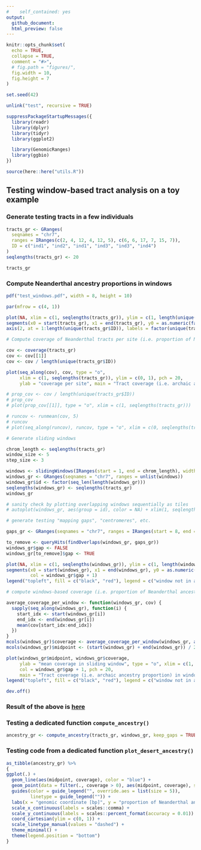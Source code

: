 ```yaml
---
#    self_contained: yes
output:
  github_document:
  html_preview: false
---
```


```r
knitr::opts_chunk$set(
  echo = TRUE,
  collapse = TRUE,
  comment = "#>",
  # fig.path = "figures/",
  fig.width = 10,
  fig.height = 7
)

set.seed(42)

unlink("test", recursive = TRUE)
```

```r
suppressPackageStartupMessages({
  library(readr)
  library(dplyr)
  library(tidyr)
  library(ggplot2)

  library(GenomicRanges)
  library(ggbio)
})

source(here::here("utils.R"))
```


## Testing window-based tract analysis on a toy example

### Generate testing tracts in a few individuals

```r
tracts_gr <- GRanges(
  seqnames = "chr7",
  ranges = IRanges(c(2, 4, 12, 4, 12, 5), c(6, 6, 17, 7, 15, 7)),
  ID = c("ind1", "ind2", "ind1", "ind3", "ind3", "ind4")
)
seqlengths(tracts_gr) <- 20

tracts_gr
```

### Compute Neanderthal ancestry proportions in windows

```r
pdf("test_windows.pdf", width = 8, height = 10)

par(mfrow = c(4, 1))

plot(NA, xlim = c(1, seqlengths(tracts_gr)), ylim = c(1, length(unique(tracts_gr$ID))), ylab = "individual", yaxt = "n", main = "Archaic ancestry tracts in four individuals")
segments(x0 = start(tracts_gr), x1 = end(tracts_gr), y0 = as.numeric(factor(tracts_gr$ID)), y1 = as.numeric(factor(tracts_gr$ID)), col = factor(tracts_gr$ID))
axis(2, at = 1:length(unique(tracts_gr$ID)), labels = factor(unique(tracts_gr$ID)))

# Compute coverage of Neanderthal tracts per site (i.e. proportion of Neanderthal ancestry per site):

cov <- coverage(tracts_gr)
cov <- cov[[1]]
cov <- cov / length(unique(tracts_gr$ID))

plot(seq_along(cov), cov, type = "o",
     xlim = c(1, seqlengths(tracts_gr)), ylim = c(0, 1), pch = 20,
     ylab = "coverage per site", main = "Tract coverage (i.e. archaic ancestry proportion) per site")

# prop_cov <- cov / length(unique(tracts_gr$ID))
# prop_cov
# plot(prop_cov[[1]], type = "o", xlim = c(1, seqlengths(tracts_gr)))

# runcov <- runmean(cov, 5)
# runcov
# plot(seq_along(runcov), runcov, type = "o", xlim = c(0, seqlengths(tracts_gr)), ylab = "runmean() coverage")

# Generate sliding windows

chrom_length <- seqlengths(tracts_gr)
window_size <- 5
step_size <- 3

windows <- slidingWindows(IRanges(start = 1, end = chrom_length), width = window_size, step = step_size)
windows_gr <- GRanges(seqnames = "chr7", ranges = unlist(windows))
windows_gr$id <- factor(seq_len(length(windows_gr)))
seqlengths(windows_gr) <- seqlengths(tracts_gr)
windows_gr

# sanity check by plotting overlapping windows sequentially as tiles
# autoplot(windows_gr, aes(group = id), color = NA) + xlim(1, seqlengths(windows_gr))

# generate testing "mapping gaps", "centromeres", etc.

gaps_gr <- GRanges(seqnames = "chr7", ranges = IRanges(start = 8, end = 11))

to_remove <- queryHits(findOverlaps(windows_gr, gaps_gr))
windows_gr$gap <- FALSE
windows_gr[to_remove]$gap <- TRUE

plot(NA, xlim = c(1, seqlengths(windows_gr)), ylim = c(1, length(windows_gr)), ylab = "sliding window number", main = "Coordinates of sliding windows along a chromosome")
segments(x0 = start(windows_gr), x1 = end(windows_gr), y0 = as.numeric(windows_gr$id), y1 = as.numeric(windows_gr$id),
         col = windows_gr$gap + 1)
legend("topleft", fill = c("black", "red"), legend = c("window not in a 'centromere/telomere'", "window in a 'centromere/telomere (to be excluded)"))

# compute windows-based coverage (i.e. proportion of Neanderthal ancestry per window)

average_coverage_per_window <- function(windows_gr, cov) {
  sapply(seq_along(windows_gr), function(i) {
    start_idx <- start(windows_gr[i])
    end_idx <- end(windows_gr[i])
    mean(cov[start_idx:end_idx])
  })
}
mcols(windows_gr)$coverage <- average_coverage_per_window(windows_gr, as.numeric(cov))
mcols(windows_gr)$midpoint <- (start(windows_gr) + end(windows_gr)) / 2

plot(windows_gr$midpoint, windows_gr$coverage,
     ylab = "mean coverage in sliding window", type = "o", xlim = c(1, seqlengths(tracts_gr)), ylim = c(0, 1),
     col = windows_gr$gap + 1, pch = 20,
     main = "Tract coverage (i.e. archaic ancestry proportion) in windows")
legend("topleft", fill = c("black", "red"), legend = c("window not in a 'centromere/telomere'", "window in a 'centromere/telomere (to be excluded)"))

dev.off()
```

### Result of the above is [here](test_windows.pdf)

### Testing a dedicated function `compute_ancestry()`

```r
ancestry_gr <- compute_ancestry(tracts_gr, windows_gr, keep_gaps = TRUE)
```

### Testing code from a dedicated function `plot_desert_ancestry()`

```r
as_tibble(ancestry_gr) %>%
{
ggplot(.) +
  geom_line(aes(midpoint, coverage), color = "blue") +
  geom_point(data = filter(., coverage > 0), aes(midpoint, coverage), size = 0.8) +
  guides(color = guide_legend("", override.aes = list(size = 5)),
         linetype = guide_legend("")) +
  labs(x = "genomic coordinate [bp]", y = "proportion of Neanderthal ancestry") +
  scale_x_continuous(labels = scales::comma) +
  scale_y_continuous(labels = scales::percent_format(accuracy = 0.01)) +
  coord_cartesian(ylim = c(0, 1)) +
  scale_linetype_manual(values = "dashed") +
  theme_minimal() +
  theme(legend.position = "bottom") 
}
```
